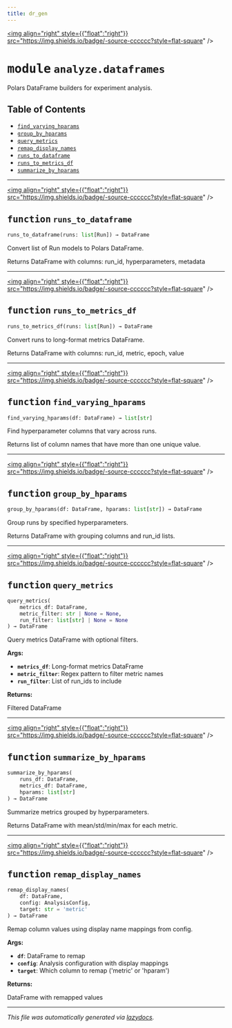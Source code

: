 ```yaml
---
title: dr_gen
---
```


<a href="https://github.com/drothermel/%24%7BREPO%7D/blob/main/src/dr_gen/analyze/dataframes.py"><img align="right" style={{"float":"right"}} src="https://img.shields.io/badge/-source-cccccc?style=flat-square" /></a>

# <kbd>module</kbd> `analyze.dataframes`
Polars DataFrame builders for experiment analysis.


## Table of Contents
- [`find_varying_hparams`](./dr_gen.analyze.dataframes#function-find-varying-hparams)
- [`group_by_hparams`](./dr_gen.analyze.dataframes#function-group-by-hparams)
- [`query_metrics`](./dr_gen.analyze.dataframes#function-query-metrics)
- [`remap_display_names`](./dr_gen.analyze.dataframes#function-remap-display-names)
- [`runs_to_dataframe`](./dr_gen.analyze.dataframes#function-runs-to-dataframe)
- [`runs_to_metrics_df`](./dr_gen.analyze.dataframes#function-runs-to-metrics-df)
- [`summarize_by_hparams`](./dr_gen.analyze.dataframes#function-summarize-by-hparams)



---

<a href="https://github.com/drothermel/%24%7BREPO%7D/blob/main/src/dr_gen/analyze/dataframes.py#L8"><img align="right" style={{"float":"right"}} src="https://img.shields.io/badge/-source-cccccc?style=flat-square" /></a>

## <kbd>function</kbd> `runs_to_dataframe`

```python
runs_to_dataframe(runs: list[Run]) → DataFrame
```

Convert list of Run models to Polars DataFrame.

Returns DataFrame with columns: run_id, hyperparameters, metadata



---

<a href="https://github.com/drothermel/%24%7BREPO%7D/blob/main/src/dr_gen/analyze/dataframes.py#L30"><img align="right" style={{"float":"right"}} src="https://img.shields.io/badge/-source-cccccc?style=flat-square" /></a>

## <kbd>function</kbd> `runs_to_metrics_df`

```python
runs_to_metrics_df(runs: list[Run]) → DataFrame
```

Convert runs to long-format metrics DataFrame.

Returns DataFrame with columns: run_id, metric, epoch, value



---

<a href="https://github.com/drothermel/%24%7BREPO%7D/blob/main/src/dr_gen/analyze/dataframes.py#L54"><img align="right" style={{"float":"right"}} src="https://img.shields.io/badge/-source-cccccc?style=flat-square" /></a>

## <kbd>function</kbd> `find_varying_hparams`

```python
find_varying_hparams(df: DataFrame) → list[str]
```

Find hyperparameter columns that vary across runs.

Returns list of column names that have more than one unique value.



---

<a href="https://github.com/drothermel/%24%7BREPO%7D/blob/main/src/dr_gen/analyze/dataframes.py#L72"><img align="right" style={{"float":"right"}} src="https://img.shields.io/badge/-source-cccccc?style=flat-square" /></a>

## <kbd>function</kbd> `group_by_hparams`

```python
group_by_hparams(df: DataFrame, hparams: list[str]) → DataFrame
```

Group runs by specified hyperparameters.

Returns DataFrame with grouping columns and run_id lists.



---

<a href="https://github.com/drothermel/%24%7BREPO%7D/blob/main/src/dr_gen/analyze/dataframes.py#L83"><img align="right" style={{"float":"right"}} src="https://img.shields.io/badge/-source-cccccc?style=flat-square" /></a>

## <kbd>function</kbd> `query_metrics`

```python
query_metrics(
    metrics_df: DataFrame,
    metric_filter: str | None = None,
    run_filter: list[str] | None = None
) → DataFrame
```

Query metrics DataFrame with optional filters.


**Args:**

- <b>`metrics_df`</b>: Long-format metrics DataFrame
- <b>`metric_filter`</b>: Regex pattern to filter metric names
- <b>`run_filter`</b>: List of run_ids to include


**Returns:**

Filtered DataFrame



---

<a href="https://github.com/drothermel/%24%7BREPO%7D/blob/main/src/dr_gen/analyze/dataframes.py#L109"><img align="right" style={{"float":"right"}} src="https://img.shields.io/badge/-source-cccccc?style=flat-square" /></a>

## <kbd>function</kbd> `summarize_by_hparams`

```python
summarize_by_hparams(
    runs_df: DataFrame,
    metrics_df: DataFrame,
    hparams: list[str]
) → DataFrame
```

Summarize metrics grouped by hyperparameters.

Returns DataFrame with mean/std/min/max for each metric.



---

<a href="https://github.com/drothermel/%24%7BREPO%7D/blob/main/src/dr_gen/analyze/dataframes.py#L132"><img align="right" style={{"float":"right"}} src="https://img.shields.io/badge/-source-cccccc?style=flat-square" /></a>

## <kbd>function</kbd> `remap_display_names`

```python
remap_display_names(
    df: DataFrame,
    config: AnalysisConfig,
    target: str = 'metric'
) → DataFrame
```

Remap column values using display name mappings from config.


**Args:**

- <b>`df`</b>: DataFrame to remap
- <b>`config`</b>: Analysis configuration with display mappings
- <b>`target`</b>: Which column to remap ('metric' or 'hparam')


**Returns:**

DataFrame with remapped values





---

_This file was automatically generated via [lazydocs](https://github.com/ml-tooling/lazydocs)._
